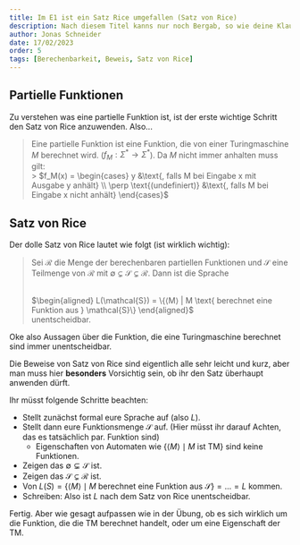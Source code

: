 ```yaml
---
title: Im E1 ist ein Satz Rice umgefallen (Satz von Rice)
description: Nach diesem Titel kanns nur noch Bergab, so wie deine Klausurnote.
author: Jonas Schneider
date: 17/02/2023
order: 5
tags: [Berechenbarkeit, Beweis, Satz von Rice]
---
```


## Partielle Funktionen

Zu verstehen was eine partielle Funktion ist, ist der erste wichtige Schritt den Satz von Rice anzuwenden. Also...

> Eine partielle Funktion ist eine Funktion, die von einer Turingmaschine $M$ berechnet wird. ($f_M: \Sigma^* \to \Sigma^*$). Da $M$ nicht immer anhalten muss gilt: <br/> > $f_M(x) = \begin{cases} y &\text{, falls M bei Eingabe x mit Ausgabe y anhält} \\ \perp \text{(undefiniert)} &\text{, falls M bei Eingabe x nicht anhält} \end{cases}$

## Satz von Rice

Der dolle Satz von Rice lautet wie folgt (ist wirklich wichtig):

> Sei $\mathcal{R}$ die Menge der berechenbaren partiellen Funktionen und $\mathcal{S}$ eine Teilmenge von $\mathcal{R}$ mit $\emptyset \subsetneq \mathcal{S} \subsetneq \mathcal{R}$. Dann ist die Sprache
>
> <br/> $\begin{aligned} L(\mathcal{S}) = \{⟨M⟩ | M \text{ berechnet eine Funktion aus } \mathcal{S}\} \end{aligned}$ <br/> unentscheidbar.

Oke also Aussagen über die Funktion, die eine Turingmaschine berechnet sind immer unentscheidbar.

Die Beweise von Satz von Rice sind eigentlich alle sehr leicht und kurz, aber man muss hier **besonders** Vorsichtig sein, ob ihr den Satz überhaupt anwenden dürft.

Ihr müsst folgende Schritte beachten:

- Stellt zunächst formal eure Sprache auf (also $L$).
- Stellt dann eure Funktionsmenge $\mathcal{S}$ auf. (Hier müsst ihr darauf Achten, das es tatsächlich par. Funktion sind)
  - Eigenschaften von Automaten wie $\{ \langle M \rangle \mid  M \text{ ist TM} \}$ sind keine Funktionen.
- Zeigen das $\emptyset \subsetneq \mathcal{S}$ ist.
- Zeigen das $\mathcal{S} \subsetneq \mathcal{R}$ ist.
- Von $L(S) = \{\langle M \rangle \mid M \text{ berechnet eine Funktion aus } \mathcal{S} \} = ... = L$ kommen.
- Schreiben: Also ist $L$ nach dem Satz von Rice unentscheidbar.

Fertig. Aber wie gesagt aufpassen wie in der Übung, ob es sich wirklich um die Funktion, die die TM berechnet handelt, oder um eine Eigenschaft der TM.
